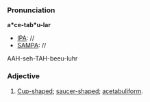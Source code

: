 ===Pronunciation===
'''a*ce-tab*u-lar'''
*[[IPA]]: //
*[[SAMPA]]: //
AAH-seh-TAH-beeu-luhr
===Adjective===
#[[Cup-shaped]]; [[saucer-shaped]]; [[acetabuliform]].